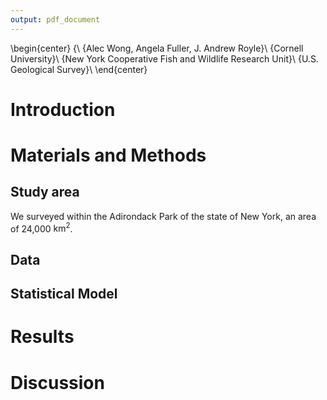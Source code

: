 ```yaml
---
output: pdf_document
---
```


\vspace*{\stretch{1.0}}
\begin{center}
  \Large{\textbf{Evaluation of infection risk of two endoparasites to moose (Alces alces)}\\
  \vspace{5mm}
  \large{Alec Wong\textsuperscript{1,2}, Angela Fuller\textsuperscript{1,2,3}, J. Andrew Royle\textsuperscript{3}}\\
  \vspace{5mm}
  \normalsize{\textsuperscript{1}Cornell University}\\
  \normalsize{\textsuperscript{2}New York Cooperative Fish and Wildlife Research Unit}\\
  \normalsize{\textsuperscript{3}U.S. Geological Survey}\\
  \vspace*{\fill}
\end{center}

\newpage

# Introduction

# Materials and Methods

## Study area

We surveyed within the Adirondack Park of the state of New York, an area of 24,000 $\text{km}^2$. 

## Data

## Statistical Model

# Results

# Discussion